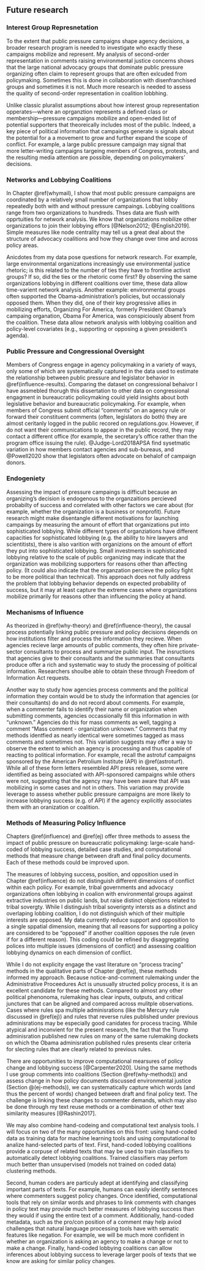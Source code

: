 ## Future research 

### Interest Group Represnetation

To the extent that public pressure campaigns shape agency decisions, a broader research program is needed to investigate who exactly these campaigns mobilize and represent. My analysis of second-order representation in comments raising environmental justice concerns shows that the large national advocacy groups that dominate public pressure organizing often claim to represent groups that are often exlcuded from policymaking. Sometimes this is done in collaboration with disenfranchised groups and sometimes it is not. Much more research is needed to assess the quality of second-order representation in coalition lobbhing. 

Unlike classic pluralist assumptions about how interest group representation opperates---where an oprganztion represents a defined class or membership---pressure campaigns mobilize and open-ended list of potential supporters that theoreically includes most of the public. Indeed, a key piece of political information that campaings generate is signals about the potential for a a movement to grow and further expand the scope of conflict. For example, a large public pressure campaign may signal that more letter-writing campaigns targeing members of Congress, protests, and the resulting media attention are possible, depending on policymakers' decisions.

### Networks and Lobbying Coalitions

In Chapter \@ref(whymail), I show that most public pressure campaigns are coordinated by a relatively small number of organizations that lobby repeatedly both with and without pressure campaings. Lobbying coalitions range from two organizations to hundreds.
Thses data are flush with opprtuities for network analysis.  We know that organizations mobilize other organizations to join their lobbying effors [@Nelson2012; @English2019]. Simple measures like node centrality may tell us a great deal about the structure of advocacy coalitions and how they change over time and across policy areas. 

Anicdotes from my data pose questions for network research.
For example, large environmental organizations increasingly use environmental justice rhetoric; is this related to the number of ties they have to frontline activst groups? If so, did the ties or the rhetoric come first? By observing the same organizations lobbying in different coalitions over time, these data allow time-varient network analysis. Another example: environmental groups often supported the Obama-administration's policies, but occassionaly opposed them. When they did, one of their key progressive allies in mobilizing efforts, Organizing For America, formerly President Obama's campaing organation, Obama For America, was conspiciously absent from the coalition. These data allow network analysis with lobbying coalition and policy-level covariates (e.g., supporting or opposing a given president's agenda). 


### Public Pressure and Congressional Oversight

Members of Congress engage in agency policymaking in a variety of ways, only some of which are systematically captured in the data used to estimate the relationship between public pressure and legislator behavior in \@ref(influence-results). Comparing the dataset on congressional behaivor I have assmebled thorugh this dissertation to other data on congressional engagment in bureaucratic policymaking could yield insights about both legislative behavior and bureaucratic policymaking. For example, when members of Congress submit official "comments" on an agency rule or forward their constituent comments (often, legislators do both) they are almost ceritanly logged in the public recored on regulations.gov. However, if do not want their communications to appear in the public record, they may contact a different office (for example, the secretary's office rather than the program office issuing the rule). @Judge-Lord2018APSA find sysetmatic variation in how members contact agencies and sub-bureaus, and @Powell2020 show that legislators often advocate on behalof of campaign donors. 


### Endogeniety

Assessing the impact of pressure campaings is difficult because an organizing's decision is endogenous to the organzaitions percieved probabilty of success and correlated with other factors we care about (for example, whether the organization is a business or nonprofit).
Future research might make disentangle different motivations for launching campaings by measuring the amount of effort that organizations put into sophisticated lobbying. While different types of organziations have different capacities for sophisticated lobbying (e.g. the ability to hire lawyers and scientitists), there is also varition with organizions on the amount of effort they put into sophisticated lobbying. Small investments in sophisticated lobbying relative to the scale of public organizing may indicate that the organization was mobilizing supporters for reasons other than affecting policy. (It could also indicate that the organzation percieve the policy fight to be more political than technical). This approach does not fully address the problem that lobbying behavior depends on expected probability of success, but it may at least capture the extreme cases where organizations mobilize primarily for reasons other than influencing the policy at hand. 

### Mechanisms of Influence

As theorized in \@ref(why-theory) and \@ref(influence-theory), the causal process potentially linking public pressure and policy decisions depends on how institutions filter and process the information they recieve. When agencies recieve large amounts of public comments, they often hire private-sector consultants to process and summarize public input. The insructions that agencies give to their consultants and the summaries that consultants produce offer a rich and systematic way to study the processing of political information. Researchers shoulbe able to obtain these through Freedom of Information Act requests. 

Another way to study how agencies process comments and the political information they contain would be to study the information that agencies (or their consultants) do and do not record about comments. For example, when a commenter fails to identify their name or organization when submitting comments, agencies occassionally fill this information in with "unknown." Agencies do this for mass comments as well, tagging a comment "Mass comment - organization unknown." Comments that my methods identfied as nearly identical were sometimes tagged as mass comments and sometimes not. This variation suggests may offer a way to observe the extent to which an agency is processing and thus capable of reacting to political information. For example, recall the astrotuf campaigns sponsored by the American Petrolium Institute (API) in \@ref(astroturf). While all of these form letters resembled API press releases, some were identified as being associated with API-sponsored campaigns while others were not, suggesting that the agency may have been aware that API was mobilizing in some cases and not in others. This variation may provide leverage to assess whether public pressure campaigns are more likely to increase lobbying success (e.g. of API) if the agency explicitly associates them with an oranization or coalition. 

### Methods of Measuring Policy Influence

Chapters \@ref(influence) and \@ref(ej) offer three methods to assess the impact of public pressure on bureaucratic policymaking: large-scale hand-coded of lobbying success, detailed case studies, and computational methods that measure change between draft and final policy documents. Each of these methods could be improved upon. 

The measures of lobbying success, position, and opposition used in Chapter \@ref(influence) do not distinguish different dimensions of conflict within each policy. For example, tribal governments and advocacy organizations often lobbying in coalion with environmental groups against extractive industries on public lands, but raise distinct objections related to tribal sovergty. While I distinguish tribal soverignty intersts as a distinct and overlaping lobbing coalition, I do not distinguish which of their multiple interests are opposed. My data currently reduce support and opposition to a single sppatial dimension, meaning that all reasons for supporting a policy are considered to be "opposed" if another coalition opposes the rule (even if for a different reason). This coding could be refined by disaggregating polices into multiple issues (dimensions of conflict) and assessing coalition lobbying dynamics on each dimension of conflict.

While I do not explicity engage the vast literature on "process tracing" methods in the qualitative parts of Chapter \@ref(ej), these methods informed my approach. Because notice-and-comment rulemaking under the Administrative Proceedures Act is unusually structed policy process, it is an excellent candidate for these methods. Compared to almost any other political phenonoma, rulemaking has clear inputs, outputs, and critical junctures that can be aligned and compared across mulitple observations. Cases where rules spa multiple adminisrations (like the Mercury rule discussed in \@ref(ej)) and rules that reverse rules published under previous adminisrations may be especially good canidates for process tracing. While atypical and inconvient for the present research, the fact that the Trump adminisration published new rules on many of the same rulemaking dockets on which the Obama adminisration published rules presents clear criteria for slecting rules that are clearly related to previous rules. 

There are opportunities to improve computational mearsures of policy change and lobbying success [@Carpenter2020]. Using the same methods I use group comments into coalitions (Section \@ref(why-methods)) and assess change in how policy documents discussed environmental justice (Section \@(ej-methods)), we can systematically capture which words (and thus the percent of words) changed between draft and final policy text. The challenge is linking these changes to commenter demands, which may also be done through my text reuse methods or a combination of other text similarity measures [@Rashin2017].

We may also combine hand-codeing and computational text analysis tools. I will focus on two of the many opportunities on this front: using hand-coded data as training data for machine learning tools and using computational to analize hand-selected parts of text. First, hand-coded lobbying coalitions provide a corpuse of related texts that may be used to train classifiers to automatically detect lobbying coalitions. Trained classifiers may perfom much better than unsupervised (models not trained on coded data) clustering methods. 

Second, human coders are particuly adept at identifying and classifying important parts of texts. For example, humans can easily identify sentences where commenters suggest policy changes.  Once identified, computational tools that rely on similar words and phrases to link comments with changes in policy text may provide much better measures of lobbying success than they would if using the entire text of a comment. Additionally, hand-coded metadata, such as the pro/con position of a comment may help aviod challenges that natural language processing tools have with sematic features like negation. For example, we will be much more confident in whether an organization is asking an agency to make a change or not to make a change. Finally, hand-coded lobbying coalitions can allow inferences about lobbying success to leverage larger pools of texts that we know are asking for similar policy changes. 
